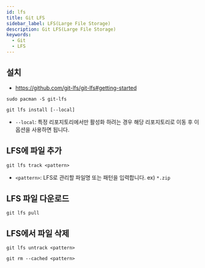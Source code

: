 ```yaml
---
id: lfs
title: Git LFS
sidebar_label: LFS(Large File Storage)
description: Git LFS(Large File Storage)
keywords:
  - Git
  - LFS
---
```


## 설치

- https://github.com/git-lfs/git-lfs#getting-started

```shell
sudo pacman -S git-lfs
```

```shell
git lfs install [--local]
```

- `--local`: 특정 리포지토리에서만 활성화 하려는 경우 해당 리포지토리로 이동 후 이 옵션을 사용하면 됩니다.

## LFS에 파일 추가

```shell
git lfs track <pattern>
```

- `<pattern>`: LFS로 관리할 파일명 또는 패턴을 입력합니다. ex) `*.zip`

## LFS 파일 다운로드

```shell
git lfs pull
```

## LFS에서 파일 삭제

```shell
git lfs untrack <pattern>
```

```shell
git rm --cached <pattern>
```

